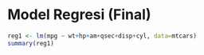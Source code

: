 # Model Regresi (Final)

```r
reg1 <- lm(mpg ~ wt+hp+am+qsec+disp+cyl, data=mtcars)
summary(reg1)
```
